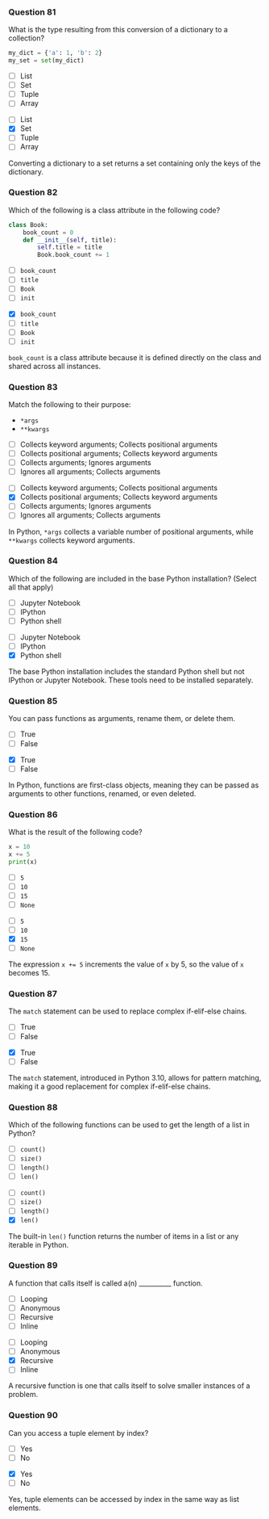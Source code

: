 ### Question 81 {.question}

What is the type resulting from this conversion of a dictionary to a collection?

```python
my_dict = {'a': 1, 'b': 2}
my_set = set(my_dict)
```

::: {.r-stack}

::: {.absolute .left-0 .top-0 width=100%}
- [ ] List
- [ ] Set
- [ ] Tuple
- [ ] Array
:::

::: {.fragment .fade-in .absolute .left-0 .top-0 width=100%}
- [ ] List
- [x] Set
- [ ] Tuple
- [ ] Array


::: {.explanation}
Converting a dictionary to a set returns a set containing only the keys of the dictionary.
:::
:::
:::

### Question 82 {.question}

Which of the following is a class attribute in the following code?

```python
class Book:
    book_count = 0
    def __init__(self, title):
        self.title = title
        Book.book_count += 1
```

::: {.r-stack}

::: {.absolute .left-0 .top-0 width=100%}
- [ ] `book_count`
- [ ] `title`
- [ ] `Book`
- [ ] `init`
:::

::: {.fragment .fade-in .absolute .left-0 .top-0 width=100%}
- [x] `book_count`
- [ ] `title`
- [ ] `Book`
- [ ] `init`


::: {.explanation}
`book_count` is a class attribute because it is defined directly on the class and shared across all instances.
:::
:::
:::

### Question 83 {.question}

::: {.smaller-80}
Match the following to their purpose:

- `*args`
- `**kwargs`

::: {.r-stack}

::: {.absolute .left-0 .top-0 width=100%}
- [ ] Collects keyword arguments; Collects positional arguments
- [ ] Collects positional arguments; Collects keyword arguments
- [ ] Collects arguments; Ignores arguments
- [ ] Ignores all arguments; Collects arguments
:::

::: {.fragment .fade-in .absolute .left-0 .top-0 width=100%}
- [ ] Collects keyword arguments; Collects positional arguments
- [x] Collects positional arguments; Collects keyword arguments
- [ ] Collects arguments; Ignores arguments
- [ ] Ignores all arguments; Collects arguments


::: {.explanation}
In Python, `*args` collects a variable number of positional arguments, while `**kwargs` collects keyword arguments.
:::
:::
:::
:::

### Question 84 {.question}

Which of the following are included in the base Python installation? (Select all that apply)

::: {.r-stack}

::: {.absolute .left-0 .top-0 width=100%}
- [ ] Jupyter Notebook
- [ ] IPython
- [ ] Python shell
:::

::: {.fragment .fade-in .absolute .left-0 .top-0 width=100%}
- [ ] Jupyter Notebook
- [ ] IPython
- [x] Python shell


::: {.explanation}
The base Python installation includes the standard Python shell but not IPython or Jupyter Notebook. These tools need to be installed separately.
:::
:::
:::

### Question 85 {.question}

You can pass functions as arguments, rename them, or delete them. 

::: {.r-stack}

::: {.absolute .left-0 .top-0 width=100%}
- [ ] True
- [ ] False
:::

::: {.fragment .fade-in .absolute .left-0 .top-0 width=100%}
- [x] True
- [ ] False


::: {.explanation}
In Python, functions are first-class objects, meaning they can be passed as arguments to other functions, renamed, or even deleted.
:::
:::
:::

### Question 86 {.question}

What is the result of the following code?

```python
x = 10
x += 5
print(x)
```

::: {.r-stack}

::: {.absolute .left-0 .top-0 width=100%}
- [ ] `5`
- [ ] `10`
- [ ] `15`
- [ ] `None`
:::

::: {.fragment .fade-in .absolute .left-0 .top-0 width=100%}
- [ ] `5`
- [ ] `10`
- [x] `15`
- [ ] `None`


::: {.explanation}
The expression `x += 5` increments the value of `x` by 5, so the value of `x` becomes 15.
:::
:::
:::

### Question 87 {.question}

The `match` statement can be used to replace complex if-elif-else chains.

::: {.r-stack}

::: {.absolute .left-0 .top-0 width=100%}
- [ ] True
- [ ] False
:::

::: {.fragment .fade-in .absolute .left-0 .top-0 width=100%}
- [x] True
- [ ] False


::: {.explanation}
The `match` statement, introduced in Python 3.10, allows for pattern matching, making it a good replacement for complex if-elif-else chains.
:::
:::
:::

### Question 88 {.question}

Which of the following functions can be used to get the length of a list in Python?

::: {.r-stack}

::: {.absolute .left-0 .top-0 width=100%}
- [ ] `count()`
- [ ] `size()`
- [ ] `length()`
- [ ] `len()`
:::

::: {.fragment .fade-in .absolute .left-0 .top-0 width=100%}
- [ ] `count()`
- [ ] `size()`
- [ ] `length()`
- [x] `len()`


::: {.explanation}
The built-in `len()` function returns the number of items in a list or any iterable in Python.
:::
:::
:::

### Question 89 {.question}

A function that calls itself is called a(n) __________ function.

::: {.r-stack}

::: {.absolute .left-0 .top-0 width=100%}
- [ ] Looping
- [ ] Anonymous
- [ ] Recursive
- [ ] Inline
:::

::: {.fragment .fade-in .absolute .left-0 .top-0 width=100%}
- [ ] Looping
- [ ] Anonymous
- [x] Recursive
- [ ] Inline


::: {.explanation}
A recursive function is one that calls itself to solve smaller instances of a problem.
:::
:::
:::

### Question 90 {.question}

Can you access a tuple element by index?

::: {.r-stack}

::: {.absolute .left-0 .top-0 width=100%}
- [ ] Yes
- [ ] No
:::

::: {.fragment .fade-in .absolute .left-0 .top-0 width=100%}
- [x] Yes
- [ ] No


::: {.explanation}
Yes, tuple elements can be accessed by index in the same way as list elements.
:::
:::
:::

